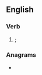 ==English==

===Verb===
{{head|en|obsolete verb form}}

# {{obsolete spelling of|seen|lang=en|nodot=1}}; {{past participle of|see|lang=en}}

===Anagrams===
* {{anagrams|en|a=eeens|Neese|neese}}